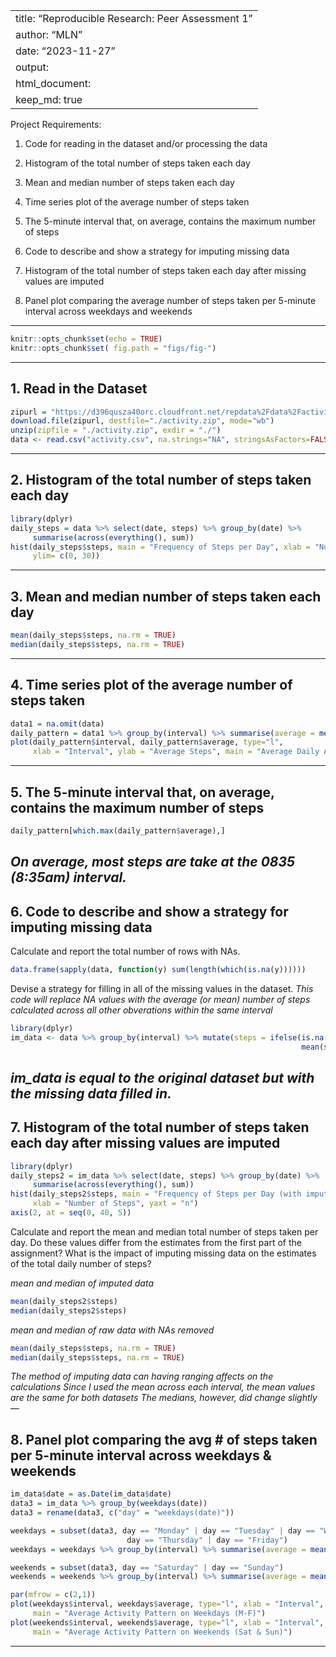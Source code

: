 --------------------------------------------------------------------------------
title: "Reproducible Research: Peer Assessment 1"
author: "MLN"
date: "2023-11-27"
output: 
  html_document:
    keep_md: true
--------------------------------------------------------------------------------

Project Requirements:

1. Code for reading in the dataset and/or processing the data 

2. Histogram of the total number of steps taken each day 

3. Mean and median number of steps taken each day 

4. Time series plot of the average number of steps taken 

5. The 5-minute interval that, on average, contains the maximum number of steps 

6. Code to describe and show a strategy for imputing missing data 

7. Histogram of the total number of steps taken each day after missing values are imputed 

8. Panel plot comparing the average number of steps taken per 5-minute interval across weekdays
   and weekends

--------------------------------------------------------------------------------

```r
knitr::opts_chunk$set(echo = TRUE)
knitr::opts_chunk$set( fig.path = "figs/fig-")
```

--------------------------------------------------------------------------------

## 1. Read in the Dataset

```r
zipurl = "https://d396qusza40orc.cloudfront.net/repdata%2Fdata%2Factivity.zip"
download.file(zipurl, destfile="./activity.zip", mode="wb")
unzip(zipfile = "./activity.zip", exdir = "./")
data <- read.csv("activity.csv", na.strings="NA", stringsAsFactors=FALSE)
```

--------------------------------------------------------------------------------

## 2. Histogram of the total number of steps taken each day

```r
library(dplyr)
daily_steps = data %>% select(date, steps) %>% group_by(date) %>% 
     summarise(across(everything(), sum))
hist(daily_steps$steps, main = "Frequency of Steps per Day", xlab = "Number of Steps", 
     ylim= c(0, 30))
```

--------------------------------------------------------------------------------

## 3. Mean and median number of steps taken each day

```r
mean(daily_steps$steps, na.rm = TRUE)
median(daily_steps$steps, na.rm = TRUE)
```

--------------------------------------------------------------------------------

## 4. Time series plot of the average number of steps taken

```r
data1 = na.omit(data)
daily_pattern = data1 %>% group_by(interval) %>% summarise(average = mean(steps))
plot(daily_pattern$interval, daily_pattern$average, type="l", 
     xlab = "Interval", ylab = "Average Steps", main = "Average Daily Activity Pattern")
```

--------------------------------------------------------------------------------

## 5. The 5-minute interval that, on average, contains the maximum number of steps

```r
daily_pattern[which.max(daily_pattern$average),]
```

## *On average, most steps are take at the 0835 (8:35am) interval.*

## 6. Code to describe and show a strategy for imputing missing data

Calculate and report the total number of rows with NAs.

```r
data.frame(sapply(data, function(y) sum(length(which(is.na(y))))))
```

Devise a strategy for filling in all of the missing values in the dataset. *This
code will replace NA values with the average (or mean) number of steps
calculated across* *all other obverations within the same interval*

```r
library(dplyr)
im_data <- data %>% group_by(interval) %>% mutate(steps = ifelse(is.na(steps), 
                                                                 mean(steps, na.rm=TRUE), steps))
```

## *im_data is equal to the original dataset but with the missing data filled in.*

## 7. Histogram of the total number of steps taken each day after missing values are imputed

```r
library(dplyr)
daily_steps2 = im_data %>% select(date, steps) %>% group_by(date) %>% 
     summarise(across(everything(), sum))
hist(daily_steps2$steps, main = "Frequency of Steps per Day (with imputed data)", 
     xlab = "Number of Steps", yaxt = "n")
axis(2, at = seq(0, 40, 5))
```

Calculate and report the mean and median total number of steps taken per day. Do
these values differ from the estimates from the first part of the assignment?
What is the impact of imputing missing data on the estimates of the total daily
number of steps?

*mean and median of imputed data*

```r
mean(daily_steps2$steps)
median(daily_steps2$steps)
```

*mean and median of raw data with NAs removed*

```r
mean(daily_steps$steps, na.rm = TRUE)
median(daily_steps$steps, na.rm = TRUE)
```

*The method of imputing data can having ranging affects on the calculations*
*Since I used the mean across each interval, the mean values are the same for
both datasets* *The medians, however, did change slightly* ---

## 8. Panel plot comparing the avg # of steps taken per 5-minute interval across weekdays & weekends

```r
im_data$date = as.Date(im_data$date)
data3 = im_data %>% group_by(weekdays(date))
data3 = rename(data3, c("day" = "weekdays(date)"))

weekdays = subset(data3, day == "Monday" | day == "Tuesday" | day == "Wednesday" | 
                          day == "Thursday" | day == "Friday")
weekdays = weekdays %>% group_by(interval) %>% summarise(average = mean(steps))

weekends = subset(data3, day == "Saturday" | day == "Sunday")
weekends = weekends %>% group_by(interval) %>% summarise(average = mean(steps))

par(mfrow = c(2,1))
plot(weekdays$interval, weekdays$average, type="l", xlab = "Interval", ylab = "Average Steps",
     main = "Average Activity Pattern on Weekdays (M-F)")
plot(weekends$interval, weekends$average, type="l", xlab = "Interval", ylab = "Average Steps", 
     main = "Average Activity Pattern on Weekends (Sat & Sun)")
```

--------------------------------------------------------------------------------
